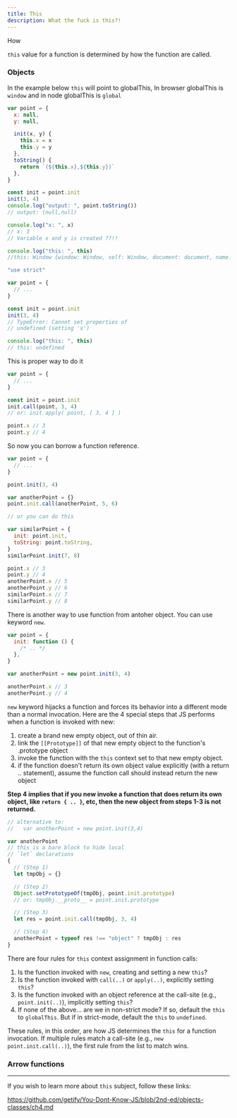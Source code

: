 ```yaml
---
title: This
description: What the fuck is this?!
---
```


How

`this` value for a function is determined by how the function are called.

### Objects

In the example below `this` will point to globalThis, In browser globalThis is `window` and in node globalThis is `global`

```js
var point = {
  x: null,
  y: null,

  init(x, y) {
    this.x = x
    this.y = y
  },
  toString() {
    return `(${this.x},${this.y})`
  },
}

const init = point.init
init(3, 4)
console.log("output: ", point.toString())
// output: (null,null)

console.log("x: ", x)
// x: 3
// Variable x and y is created ??!!

console.log("this: ", this)
//this: Window {window: Window, self: Window, document: document, name: '', location: Location, …}
```

```js
"use strict"

var point = {
  // ...
}

const init = point.init
init(3, 4)
// TypeError: Cannot set properties of
// undefined (setting 'x')

console.log("this: ", this)
// this: undefined
```

This is proper way to do it

```js
var point = {
  // ...
}

const init = point.init
init.call(point, 3, 4)
// or: init.apply( point, [ 3, 4 ] )

point.x // 3
point.y // 4
```

So now you can borrow a function reference.

```js
var point = {
  // ...
}

point.init(3, 4)

var anotherPoint = {}
point.init.call(anotherPoint, 5, 6)

// or you can do this

var similarPoint = {
  init: point.init,
  toString: point.toString,
}
similarPoint.init(7, 8)

point.x // 3
point.y // 4
anotherPoint.x // 5
anotherPoint.y // 6
similarPoint.x // 7
similarPoint.y // 8
```

There is another way to use function from antoher object. You can use keyword `new`.

```js
var point = {
  init: function () {
    /* .. */
  },
}

var anotherPoint = new point.init(3, 4)

anotherPoint.x // 3
anotherPoint.y // 4
```

`new` keyword hijacks a function and forces its behavior into a different mode than a normal invocation. Here are the 4 special steps that JS performs when a function is invoked with new:

1. create a brand new empty object, out of thin air.
2. link the `[[Prototype]]` of that new empty object to the function's .prototype object
3. invoke the function with the `this` context set to that new empty object.
4. if the function doesn't return its own object value explicitly (with a return .. statement), assume the function call should instead return the new object

**Step 4 implies that if you new invoke a function that does return its own object, like `return { .. }`, etc, then the new object from steps 1-3 is not returned.**

```js
// alternative to:
//   var anotherPoint = new point.init(3,4)

var anotherPoint
// this is a bare block to hide local
// `let` declarations
{
  // (Step 1)
  let tmpObj = {}

  // (Step 2)
  Object.setPrototypeOf(tmpObj, point.init.prototype)
  // or: tmpObj.__proto__ = point.init.prototype

  // (Step 3)
  let res = point.init.call(tmpObj, 3, 4)

  // (Step 4)
  anotherPoint = typeof res !== "object" ? tmpObj : res
}
```

There are four rules for `this` context assignment in function calls:

1. Is the function invoked with `new`, creating and setting a new `this`?
2. Is the function invoked with `call(..)` or `apply(..)`, explicitly setting `this`?
3. Is the function invoked with an object reference at the call-site (e.g., `point.init(..)`), implicitly setting `this`?
4. If none of the above... are we in non-strict mode? If so, default the `this` to `globalThis`. But if in strict-mode, default the `this` to `undefined`.

These rules, in this order, are how JS determines the `this` for a function invocation. If multiple rules match a call-site (e.g., `new point.init.call(..)`), the first rule from the list to match wins.

### Arrow functions

---

If you wish to learn more about `this` subject, follow these links:

https://github.com/getify/You-Dont-Know-JS/blob/2nd-ed/objects-classes/ch4.md
